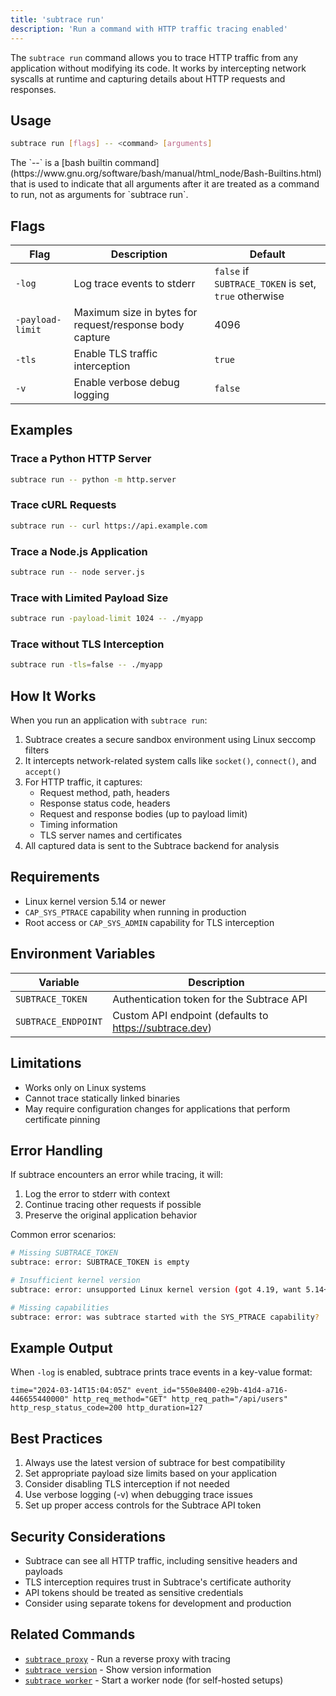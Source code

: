 ```yaml
---
title: 'subtrace run'
description: 'Run a command with HTTP traffic tracing enabled'
---
```


The `subtrace run` command allows you to trace HTTP traffic from any application without modifying its code. It works by intercepting network syscalls at runtime and capturing details about HTTP requests and responses.

## Usage

```bash
subtrace run [flags] -- <command> [arguments]
```

<Accordion title="What does the `--` mean?">
        The `--` is a [bash builtin command](https://www.gnu.org/software/bash/manual/html_node/Bash-Builtins.html) that is used to indicate that all arguments after it are treated as a command to run, not as arguments for `subtrace run`.
</Accordion>

## Flags

| Flag | Description | Default |
|------|-------------|---------|
| `-log` | Log trace events to stderr | `false` if `SUBTRACE_TOKEN` is set, `true` otherwise |
| `-payload-limit` | Maximum size in bytes for request/response body capture | 4096 |
| `-tls` | Enable TLS traffic interception | `true` |
| `-v` | Enable verbose debug logging | `false` |

## Examples

### Trace a Python HTTP Server

```bash
subtrace run -- python -m http.server
```

### Trace cURL Requests

```bash
subtrace run -- curl https://api.example.com
```

### Trace a Node.js Application 

```bash
subtrace run -- node server.js
```

### Trace with Limited Payload Size

```bash
subtrace run -payload-limit 1024 -- ./myapp
```

### Trace without TLS Interception

```bash
subtrace run -tls=false -- ./myapp
```

## How It Works

When you run an application with `subtrace run`:

1. Subtrace creates a secure sandbox environment using Linux seccomp filters
2. It intercepts network-related system calls like `socket()`, `connect()`, and `accept()`
3. For HTTP traffic, it captures:
   - Request method, path, headers
   - Response status code, headers
   - Request and response bodies (up to payload limit)
   - Timing information
   - TLS server names and certificates
4. All captured data is sent to the Subtrace backend for analysis

## Requirements

- Linux kernel version 5.14 or newer
- `CAP_SYS_PTRACE` capability when running in production
- Root access or `CAP_SYS_ADMIN` capability for TLS interception

## Environment Variables

| Variable | Description |
|----------|-------------|
| `SUBTRACE_TOKEN` | Authentication token for the Subtrace API |
| `SUBTRACE_ENDPOINT` | Custom API endpoint (defaults to https://subtrace.dev) |

## Limitations

- Works only on Linux systems
- Cannot trace statically linked binaries
- May require configuration changes for applications that perform certificate pinning

## Error Handling

If subtrace encounters an error while tracing, it will:

1. Log the error to stderr with context
2. Continue tracing other requests if possible
3. Preserve the original application behavior

Common error scenarios:

```bash
# Missing SUBTRACE_TOKEN
subtrace: error: SUBTRACE_TOKEN is empty

# Insufficient kernel version
subtrace: error: unsupported Linux kernel version (got 4.19, want 5.14+)

# Missing capabilities
subtrace: error: was subtrace started with the SYS_PTRACE capability?
```

## Example Output

When `-log` is enabled, subtrace prints trace events in a key-value format:

```
time="2024-03-14T15:04:05Z" event_id="550e8400-e29b-41d4-a716-446655440000" http_req_method="GET" http_req_path="/api/users" http_resp_status_code=200 http_duration=127
```

## Best Practices

1. Always use the latest version of subtrace for best compatibility
2. Set appropriate payload size limits based on your application
3. Consider disabling TLS interception if not needed
4. Use verbose logging (-v) when debugging trace issues
5. Set up proper access controls for the Subtrace API token

## Security Considerations

- Subtrace can see all HTTP traffic, including sensitive headers and payloads
- TLS interception requires trust in Subtrace's certificate authority
- API tokens should be treated as sensitive credentials
- Consider using separate tokens for development and production

## Related Commands

- [`subtrace proxy`](/references/subtrace-proxy) - Run a reverse proxy with tracing
- [`subtrace version`](/references/subtrace-version) - Show version information
- [`subtrace worker`](/references/subtrace-worker) - Start a worker node (for self-hosted setups)

